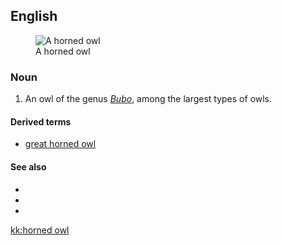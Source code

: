 {{wikipedia|Horned owl}}
==English==
[[Image:Bubo virginianusDO1908P01CA.JPG|thumb|A horned owl]]
===Noun===
{{en-noun}}

# An owl of the genus ''[[Bubo]]'', among the largest types of owls.

====Derived terms====
*[[great horned owl]]

====See also====
*{{pedialite}}
*{{specieslite|Bubo}}
*{{commonslite}}

[[kk:horned owl]]